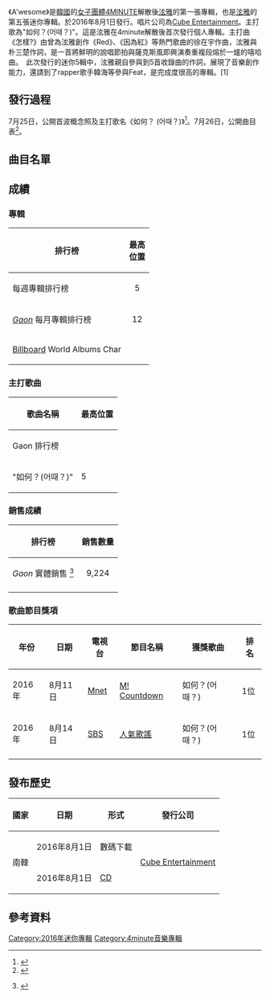 {{primarysources|time=2016-07-26T08:55:38+00:00}}
{{Infobox album
| name       = A'wesome好泫
| image      = 
| type       = ep
| artist     = [[金泫雅|泫雅]]
| cover      = 
| alt        = 
| released   = 2016年8月1日<br /><small>(詳情見於 [[#發布歷史|發布歷史]])</small>
| recorded   = 
| genre      = [[K-pop|K-pop]]
| length     = 
| label      = [[Cube_Entertainment|Cube Entertainment]]
| producer   = 
| prev_title = A<sup>+</sup>
| prev_year  = 2015
| next_title = Following
| next_year  = 2017
| misc       = {{單曲
  | name        = A'wesome好泫
  | type        = ep
  | single1     = 如何？(어때？)
  | single1date = 2016年8月1日
  }}{{External music video | type = ep |{{YouTube|y882AFjrSOM|如何？}}}}
}}
《A'wesome》是[[韓國|韓國]]的[[女子團體|女子團體]][[4minute|4MINUTE]]解散後[[金泫雅|泫雅]]的第一張專輯，也是[[金泫雅|泫雅]]的第五張迷你專輯。於2016年8月1日發行。唱片公司為[[Cube_Entertainment|Cube Entertainment]]。主打歌為"如何？(어때？)"。這是泫雅在4minute解散後首次發行個人專輯。主打曲《怎樣?》由曾為泫雅創作《Red》、《因為紅》等熱門歌曲的徐在宇作曲，泫雅與朴三楚作詞，是一首將鮮明的說唱節拍與薩克斯風即興演奏重複段熔於一爐的嘻哈曲。　此次發行的迷你5輯中，泫雅親自參與到5首收錄曲的作詞，展現了音樂創作能力，還請到了rapper歌手韓海等參與Feat，是完成度很高的專輯。[1]

==發行過程==
7月25日，公開首波概念照及主打歌名《如何？ (어때？)》<ref>{{cite web | title=泫雅《A'wesome》概念照公開 | url=http://kpopn.niusnews.com/=K265eed1 | access-date=2016-07-26 | archive-url=https://web.archive.org/web/20160728113545/http://kpopn.niusnews.com/=K265eed1 | archive-date=2016-07-28 | dead-url=yes }}</ref>。7月26日，公開曲目表<ref>{{cite web | title=泫雅迷你五輯《A+》曲目 | url=http://kpopn.niusnews.com/=K1dcynn5 | access-date=2016-07-26 | archive-url=https://web.archive.org/web/20160729050428/http://kpopn.niusnews.com/=K1dcynn5 | archive-date=2016-07-29 | dead-url=yes }}</ref>。

==曲目名單==
{{Track listing
| collapsed       = no
| headline        = 
| total_length    = 20:47
| all_writing     =
| all_lyrics      =
| all_music       =
| extra_column    = 編曲
| title1          = U & Me
| lyrics1         = 徐在宇, Son Young Ji, 泫雅
| music1        = 徐在宇, Son Young Ji
| extra1          = 
| length1         = 3:27
| title2          = 如何？<small>(어때？)</small> 
| note2           = 
| lyrics2         = 泫雅, 徐在宇, Big Sancho
| music2        = 徐在宇
| extra2          = 
| length2         = 3:19
| title3          = Do it！
| note3           = 
| lyrics3         = 徐在宇, Big Sancho, Brian Lee, 泫雅
| music3        = 徐在宇, Big Sancho, Brian Lee
| extra3          = 
| length3        = 3:19
| title4          = 牽牛花<small>(나팔꽃)</small>
| note4         = feat.Qim Isle
| lyrics4         = 鮮于正雅, Qim Isle
| music4        = 鮮于正雅
| extra4          = 
| length4         =  3:31
| title5          = 搖尾巴<small>(꼬리쳐)</small>
| note5           = 
| lyrics5         =Big Sancho, 泫雅 
| music5        =  Big Sancho
| extra5         = 
| length5        = 3:17
| title6          = Wolf
| note6           = feat.Hanhae
| lyrics6         = 泫雅, Hanhae
| music6        = Seo Jae Woo, Son Young Ji
| extra6         = 
| length6        = 3:54
}}

== 成績 ==
{{col-begin}}
{{col-2}}

=== 專輯 ===
{| class="wikitable sortable"
!排行榜 
!最高<br/>位置
|-
|''{{link-en|Gaon|加翁排行榜}}'' 每週專輯排行榜
|align="center"|5  
|-
|''[[Gaon_Chart|Gaon]]'' 每月專輯排行榜
|align="center"|12
|-
| [[告示牌_(雜誌)|Billboard]] World Albums Char
|align="center"| 
|}

{{col-2}}

=== 主打歌曲 ===
{| class="wikitable" style="text-align:center;"
! rowspan="2" | 歌曲名稱
! colspan="11" | 最高位置
|- style="font-size:smaller;"
! Gaon 排行榜
|-
| align="left" | "如何？(어때？)"
|5 
|}

===銷售成績===
{| class="wikitable"
!排行榜
!銷售數量
|-
|''Gaon'' 實體銷售 <ref>{{Ko icon}} {{cite web | title=Gaon album chart | url=http://www.gaonchart.co.kr/main/section/chart/album.gaon?nationGbn=T&serviceGbn=&termGbn=month | work=[[Gaon_Chart|Gaon]] | accessdate=14 September 2016 | archive-date=2020-01-15 | archive-url=https://web.archive.org/web/20200115125441/http://gaonchart.co.kr/main/section/chart/album.gaon?nationGbn=T&serviceGbn=&termGbn=month | dead-url=no }}</ref>
|align="center"|  9,224
|-
|}
{{col-end}}

=== 歌曲節目獎項 ===
{| border="2" cellpadding="2" cellspacing="0" style="margin: 1em 1em 1em 0; background: #f9f9f9; border: 1px #aaa solid; border-collapse: collapse; font-size: small;"
|-style="background:#B0C4DE;"
! 年份
! 日期
! 電視台
! 節目名稱
! 獲獎歌曲
! 排名
|-
| 2016年 || 8月11日 ||  [[Mnet|Mnet]] || [[M!_Countdown|M! Countdown]] || 如何？(어때？) || 1位
|-
| 2016年 || 8月14日 || [[SBS株式會社|SBS]] || [[人氣歌謠|人氣歌謠]] || 如何？(어때？) || 1位
|-
|}

== 發布歷史 ==
{| class="wikitable plainrowheaders"
|-
! scope="col"| 國家 !! 日期 !! 形式 !! 發行公司
|-
! scope="row" rowspan="2"| 南韓
| 2016年8月1日
| 數碼下載
! scope="row" rowspan="2"| [[Cube_Entertainment|Cube Entertainment]]
|-
| 2016年8月1日
| [[CD|CD]]
|}

==參考資料==
{{reflist}}

{{Hyuna}}

[[Category:2016年迷你專輯|Category:2016年迷你專輯]]
[[Category:4minute音樂專輯|Category:4minute音樂專輯]]